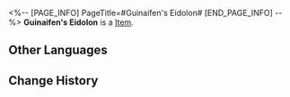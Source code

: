 <%-- [PAGE_INFO]
PageTitle=#Guinaifen's Eidolon#
[END_PAGE_INFO] --%>
{{Item Infobox
|title       = Guinaifen's Eidolon
|id          = 11210
|image       = Item Guinaifen's Eidolon.png
|type        = 
|invCategory = 
|rarity      = 4
|effect      = Material for raising Guinaifen's Eidolon Level.
|description = 
}}
'''Guinaifen's Eidolon''' is a [[Item]].

==Other Languages==
{{Other Languages
|en   = Guinaifen's Eidolon
|zhs  = 【桂乃芬】的星魂
|zht  = 【桂乃芬】的星魂
|ja   = 「桂乃芬」の星魂
|ko   = [계네빈]의 성혼
|es   = Eidolon de Guinaifen
|fr   = Eidolon de Guinaifen
|ru   = Эйдолон Гуйнайфэнь
|th   = Eidolon ของ Guinaifen
|vi   = Tinh Hồn Của Guinaifen
|de   = Guinaifens Eidolon
|id   = Guinaifen's Eidolon
|pt   = Eidolon de Guinaifen
}}

==Change History==
{{Change History|2.0}}